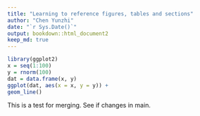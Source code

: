 ```yaml
---
title: "Learning to reference figures, tables and sections"
author: "Chen Yunzhi"
date: "`r Sys.Date()`"
output: bookdown::html_document2
keep_md: true
---
```


```r
library(ggplot2)
x = seq(1:100)
y = rnorm(100)
dat = data.frame(x, y)
ggplot(dat, aes(x = x, y = y)) +
geom_line()
```

This is a test for merging.
See  if changes in main.